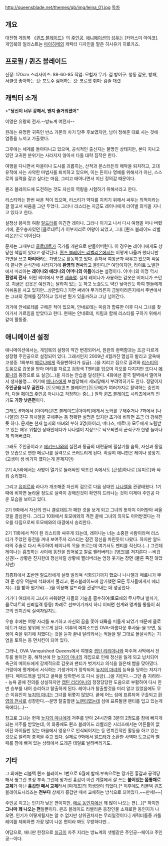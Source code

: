 http://queensblade.net/themes/qb/img/leina_01.jpg
[[목차]]
== 개요 ==
대전형 게임북 《[[퀸즈 블레이드]]》의 [[주인공]]. 
[[애니메이션]]의 [[성우]]는 [카와스미 아야코]. 
게임북의 일러스트는 [[마이히메]]의 캐릭터 디자인을 맡은 히사유키 히로카즈.
== 프로필 / 퀸즈 블레이드 ==
신장: 170cm
스리사이즈: 88-60-85
직업: 모험자
무기: 검
방어구: 청동 갑옷, 방패, 서클렛
좋아하는 것: 포도주
싫어하는 것: 코르셋
취미: 검술 대련
== 캐릭터 소개 ==
>'''"당신이 너무 강해서, 왠지 즐거워졌어"'''

이명은 유랑의 전사.--방뇨계 여전사--

원래는 유명한 귀족인 반스 가문의 차기 당주 후보였지만, 남이 정해준 대로 사는 것에 염증을 느끼고 가출했다. 

그후에는 세계를 돌아다니고 있으며, 공식적인 출신지는 불명인 상태지만, 본디 지니고 있던 고귀한 분위기는 사라지지 않아서 다들 대략 짐작은 한다.

여행을 다니면서 마을이나 도시를 괴롭히는, 산적과 몬스터든의 해악을 퇴치하고, 고대유적에 사는 사악한 마법사를 퇴치하고 있으며, 이는 돈이나 명예를 위해서가 아닌, 스스로의 실력을 갈고 싶다는 마음, 그리고 태어나면서 지닌 정의감 때문이다.

퀸즈 블레이드에 도전하는 것도 자신의 역량을 시험하기 위해서라고 한다.

리스티와는 한번 싸운 적이 있으며, 리스티가 약자를 지키기 위해서 싸우는 의적이라는 걸 알고서 싸움을 그만 두었다. 그러나 리스티는 지금도 레이나에게 라이벌 의식을 지니고 있다고 한다.

설정상 봉마의 여왕 [[알드라]]를 이긴건 레이나. 그러나 이기고 나서 다시 여행을 떠나 버렸기에, 준우승자였던 [클로데트]가 어부지리로 여왕이 되었고, 그후 [퀸즈 블레이드 리벨리온]으로 이어진다.

문제는 그때부터 [[클로데트]]가 국가를 개판으로 만들어버린다. 이 경우는 레이나에게도 상당한 책임이 있다고 생각된다. [[퀸즈 블레이드 리벨리온]]에서는 어떻게 나올까 했더니만 가면을 쓰고 '''마리아'''라는 가명으로 활동하고 있다. 혼자서 여왕군과 싸우고 있으며 싸움이 끝나면 순식간에 사라지기에 '''환영의 전사'''라고 불린다.[* 여담이지만, 라이트 노벨판에서 마리아는 '''레이나와 에리나의 어머니의 이름'''이라는 설정이다. 어머니의 이명 역시 '''환영의 전사'''. 어떤 의미에서 보면 [[세습명]]. 실제 레이나가 사용하는 갑옷은 어머니가 쓰던 것. 지금은 갑옷은 예전과는 달라져 있는 듯 하고 노출도도 약간 낮아진듯 하여 팬들에게 아쉬움을 사고 있지만...상관없다.] 가면 써봐야 무기라든지 금발이라든지에서 주변에서는 그녀의 정체를 짐작하고 있지만 뭔가 있을까하고 그냥 넘어간다. 

과거에 안네로테를 구해준 적이 있으며, 안네로테는 미림과 합류한 이후 다시 그녀를 찾아가서 가르침을 받았다고 한다. 현재는 안네로테, 미림과 함께 리스티를 구하기 위해서 같이 활동중.

== 애니메이션 설정 ==
애니메이션에서는, 게임북의 설정이 약간 변경되어서, 원판의 완벽함과는 조금 다르게 성장형 주인공으로 설정되어 있다. 그래서인지 2009년 4월까진 열심히 발리고 굴욕에 고생중. 1화부터 [[메로나]]에게 죽을뻔하다가 실금(...)을 지리고 집으로 끌려와 [[리스티]]의 도움으로 갑옷을 받아 머리를 자르고 검정색 T팬티를 입으며 각오를 다지지만 또다시 [[메로나]]의 등장으로 또 실금(...)을 지리는 안습을 달성한다. 4화에선 결국 절벽에서 떨어져서 생사불명…. 여기에 [[메나스]]에게 보쌈당해서 세뇌당해서 부려먹히기도 한다. 정말이지 '''주인공을 너무 굴린다.''' [토모에(퀸즈 블레이드)|토모에]가 여러가지로 활약하는 중인지라, 다들 [[페이크 주인공]] 아니냐고 걱정하는 중(...) 원작 [[퀸즈 블레이드]] 시리즈에서의 인기도 '''가장 낮은편'''이다.

그래도 6화에서 [아이리(퀸즈 블레이드)|아이리]에게서 노와를 구해주거나 7화에서 [나나엘]의 친구 하치엘을 구해주는 등 정확한 설명은 없지만 초기에 비하면 조금 더 강해진듯 하다. 문제는 현재 늪지의 마녀의 부하 3명(아이리, 메나스, 메로나) 모두에게 노림받고 있는 매우 위험한 상태인데다가 나나엘이 지상으로 낙오되면서 군식구가 한명 늘어나게 되어버렸다.

그래도 주인공이라고 [[에키드나]]와의 실전과 동급의 대련끝에 필살기를 습득, 자신과 동일한 모습으로 변한 메로나를 실력으로 쓰러트리게 된다. 확실히 애니판은 레이나 성장기.(고생이 생 바가지 였다는게 문제지만)

2기 4,5화에서는 사방이 열기로 둘러싸인 악조건 속에서도 [근성]하나로 [유미르]와 싸워 승리했다. 

그리고 [[유미르]]와 라나가 개조해준 자신의 검으로 다음 상대인 [[나나엘]]을 관광태웠다. 1기때에 비하면 놀라울 정도로 실력이 강해진것이 확연히 드러나는 것이 이제야 주인공 다운 모습을 보이고 있다.

2기 9화에서 자신의 언니 클로데트가 패한 것을 보게 되고 그녀의 뜻까지 이어받아 싸울것을 결심한다. 그리고 10화에서 토모에와의 격전 끝에 그녀의 의지도 이어받겠다는 각오를 다짐으로써 토모에와의 대결에서 승리한다. 

2기 11화에서 적이 된 리스티와 싸우게 되는데, 레이나는 너는 소중한 사람이라며 리스티가 주었던 동전을 꺼내 보여주자 리스티는 잠깐 정신을 차린듯이 나왔다. 하지만 알드라의 주술로 다시 폭주하여 레이나의 목을 조르는데 여기서도 팬티를 적신다.(...) 그런데 레이나는 흠칫하는 사이에 동전을 집어넣고 칼로 찔러버리는 [병크]를 저지른다 --비겁신권!-- 상황은 진지한데 정신차릴 상황에 찔러버리는 엄청 웃기는 장면 (물론 죽진 않았지만)

최종화에서 초반엔 알드라에게 실컷 발리며 석화되기까지 했으나 나나엘과 메로나가 뿌려 준 성유 덕분에 석화에서 풀리고, 퀸즈블레이드에 참가했던 모든 투사들에게서 에너지(...)를 받아 원기옥(....)을 이용해 알드라를 관광보내는 데 성공한다. 

거기다 여태까지 그녀가 싸워왔던 자들의 기술을 흡수하여(토모에의 무사무녀 발차기, 클로데트의 신뢰일격 등등) 차례로 선보이기까지 하니 어쩌면 천계와 명계를 통틀어 최고의 먼치킨적 실력자일지도.

우승 후에는 여왕 자리를 포기하고 자신의 꿈을 쫓아 대륙을 떠돌게 되었기 때문에 클로데트가 대신 왕위에 오르게 된다. 이후의 에피소드인 OVA-아름다운 투사들-을 보면, 동생이 죽을 위기에 처했다는 것을 듣자 끝내 달려와서는 적들을 말 그대로 몰살시키는 기염을 토하는 등 먼치킨이 되어 있다. 

그러나, OVA Vanquished Queens에서 여행중 [[캡틴 리리아나]]와 마주쳐 사막에서 전투를 벌이던 중, 해적선에 탄 [[웰베리아|늪지의 마녀]]의 개입으로 인해 정신을 잃게 되고 납치되어 측근의 메이드에게 강제적으로 갑옷과 팬티가 벗겨지고 의식을 잃은채 뺨을 맞아댔다. 가랑이에 명계에서 서식하는 기생거미가 장착되어 [[웰베리아|늪지의 마녀]]의 능욕을 당하는 처지가 된다. 메이드복을 입히고 굴욕을 당하면서 또 다시 실금(...)을 지린다.--그만 좀 지려라-- 능욕 끝에 전의를 상실하지만 [[캡틴 리리아나]]의 정정당당한 도움으로 부활하여 다시 한번 승부를 내어 승리하고 탈출하게 된다. 레이나가 탈출할것을 미리 알고 있었음에도 무슨 이유인지 [[웰베리아|늪지의 마녀]]는 그녀를 뒤쫓지 않았다. 끝에 어느 섬에 표류되어 구출되고 [[마리아|환영의 전사]]로 성장한다.--분명 탈출할땐 [[노팬티]]였는데 섬에 표류될땐 팬티를 입고 있는게 옥에티(...)--

참고로 그녀는 현재 [[웰베리아|늪지의 마녀]]에게 저주를 받아 24시간중 3분의 2정도를 잠에 빠지게 되는 저주를 받았는데, 이 와중에도 퀸즈 블레이드 리벨리온 시리즈에서는 어른들이 없어진 아이들만 있는 마을에서 영웅으로 인식되어지는 등 먼치킨적인 활동을 하고 있는 것으로 알려져 충격을 주고 있다. 실제로 9화에서 [[알드라]]가 소환한 사역마 도고르와 벨페를 잠에 빠져 있는 상태에서 드래곤 테일로 날려버리기도.

== 기타 ==
그 외에는 리볼텍 퀸즈 블레이드 1번으로 6월에 발매.부속으로는 망가진 흉갑과 공격당해서 찡그린 표정 부속.그런데 망가진 흉갑이 이런 계열에서 잘 쓰는 '''붙어있는 몸통채로 교체'''가 아닌 '''흉갑만 떼서 교체'''라서 [마개조]의 희생양이 되었다.[* 이후에도 리볼텍 퀸즈블레이드시리즈는 '''전부다''' 상체가 흉갑만 때서 교체하는 방식으로 되어있다.~~만세!~~]

주인공 치고는 인기가 낮은 편이지만, [[에로 동인지]]에선 꽤 많이 나오는 편(...)[* 하지만 '''그나마 꽤 나오는 편'''일뿐이다. 퀸즈 블레이드 리벨리온 등장인물 소재로한 동인지가 나오면. 인기가 어떻게될지는 알 수 없지만 상위권차지는 무리일것이다.] 캐릭터들중 카틀레야를 제외하면 가장 많이 나온 편이라 봐도 무방하다만... 

여담으로, 애니판 한정으로 [[실금]]이 자주 지리는 방뇨계의 샛별같은 주인공--페이크 주인공--이다.
